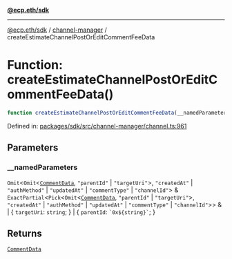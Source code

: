 [**@ecp.eth/sdk**](../../index.mdx)

***

[@ecp.eth/sdk](/sdk-reference/index.mdx) / [channel-manager](/sdk-reference/channel-manager/index.mdx) / createEstimateChannelPostOrEditCommentFeeData

# Function: createEstimateChannelPostOrEditCommentFeeData()

```ts
function createEstimateChannelPostOrEditCommentFeeData(__namedParameters): CommentData;
```

Defined in: [packages/sdk/src/channel-manager/channel.ts:961](https://github.com/ecp-eth/comments-monorepo/blob/main/packages/sdk/src/channel-manager/channel.ts#L961)

## Parameters

### \_\_namedParameters

`Omit`\<`Omit`\<[`CommentData`](/sdk-reference/comments/type-aliases/CommentData.mdx), `"parentId"` \| `"targetUri"`\>, `"createdAt"` \| `"authMethod"` \| `"updatedAt"` \| `"commentType"` \| `"channelId"`\> & `ExactPartial`\<`Pick`\<`Omit`\<[`CommentData`](/sdk-reference/comments/type-aliases/CommentData.mdx), `"parentId"` \| `"targetUri"`\>, `"createdAt"` \| `"authMethod"` \| `"updatedAt"` \| `"commentType"` \| `"channelId"`\>\> & 
  \| \{
  `targetUri`: `string`;
\}
  \| \{
  `parentId`: `` `0x${string}` ``;
\}

## Returns

[`CommentData`](/sdk-reference/comments/type-aliases/CommentData.mdx)
